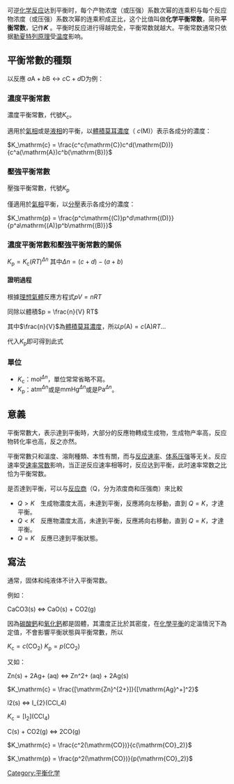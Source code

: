 {{NoteTA|G1=Chemistry}}
可逆[[化学反应|化学反应]]达到平衡时，每个产物浓度（或压强）系数次幂的连乘积与每个反应物浓度（或压强）系数次幂的连乘积成正比，这个比值叫做'''化学平衡常数'''，简称'''平衡常数'''，记作'''''K''''' 。平衡时反应进行得越完全，平衡常数就越大。平衡常数通常只依据[[勒夏特列原理|勒夏特列原理]]受[[温度|温度]]影响。

== 平衡常數的種類 ==
以反應<math>\ a\mathrm{A} + b\mathrm{B} \leftrightarrow c\mathrm{C} + d\mathrm{D}</math>为例：

=== 濃度平衡常數 ===
濃度平衡常數，代號<math>K_\mathrm{c} </math>。

適用於[[氣相|氣相]]或是[[液相|液相]]的平衡，以[[體積莫耳濃度|體積莫耳濃度]]（<math>\ c\mathrm{(M)}</math>）表示各成分的濃度：

<math display=block>K_\mathrm{c} =  \frac{c^c(\mathrm{C})c^d(\mathrm{D})}{c^a(\mathrm{A})c^b(\mathrm{B})}</math>

=== 壓強平衡常數 ===
壓強平衡常數，代號<math>K_\mathrm{p} </math>

僅適用於[[氣相|氣相]]平衡，以[[分壓|分壓]]表示各成分的濃度：

<math display=block>K_\mathrm{p} =  \frac{p^c\mathrm{(C)}p^d\mathrm{(D)}}{p^a\mathrm{(A)}p^b\mathrm{(B)}}</math>

=== 濃度平衡常數和壓強平衡常數的關係 ===
<math display=block>K_\mathrm{p} = K_\mathrm{c} (RT)^{\Delta n}</math>
其中<math>\Delta n = (c+d) - (a+b)</math>
====證明過程====
根據[[理想氣體|理想氣體]]反應方程式<math display=block>pV = nRT</math>

同除以體積<math display=block>p = \frac{n}{V} RT </math>

其中<math>\frac{n}{V}</math>為[[體積莫耳濃度|體積莫耳濃度]]，所以<math display=block>p(\mathrm{A}) = c(\mathrm{A})RT</math>...

代入<math>K_\mathrm{p}</math>即可得到此式

=== 單位 ===
* <math>K_\mathrm{c} </math>：<math>\mathrm{mol}^{\Delta n}</math>，單位常常省略不寫。
* <math>K_\mathrm{p} </math>：<math>\mathrm{atm}^{\Delta n}</math>或是<math>\mathrm{mmHg}^{\Delta n}</math>或是<math>\mathrm{Pa}^{\Delta n}</math>。

== 意義 ==
平衡常數大，表示達到平衡時，大部分的反應物轉成生成物，生成物产率高，反应物转化率也高，反之亦然。

平衡常數只和溫度、溶劑種類、本性有關，而与[[反应速率|反应速率]]、[[体系压强|体系压强]]等无关。反应速率受[[速率常数|速率常数]]影响，当正逆反应速率相等时，反应达到平衡，此时速率常数之比恰为平衡常数。

是否達到平衡，可以与[[反应商|反应商]]（Q，分为浓度商和压强商）來比較
* <math>Q>K</math>　生成物濃度太高，未達到平衡，反應將向左移動，直到 <math>Q=K</math>，才達平衡。
* <math>Q<K</math>　反應物濃度太高，未達到平衡，反應將向右移動，直到 <math>Q=K</math>，才達平衡。
* <math>Q=K</math>　反應已達到平衡狀態。

== 寫法 ==
通常，固体和纯液体不计入平衡常数。

例如：

<chem display=block>CaCO3(s) <=> CaO(s) + CO2(g)</chem>

因為[[碳酸鈣|碳酸鈣]]和[[氧化鈣|氧化鈣]]都是固體，其濃度正比於其密度，在[[化學平衡|化學平衡]]的定溫情況下為定值，不會影響平衡狀態與平衡常數，所以

<math display=block>K_\mathrm{c} = c(\mathrm{CO_2})</math>
<math display=block>K_\mathrm{p} = p(\mathrm{CO_2})</math>

又如：

<chem display=block>Zn(s) + 2Ag+ (aq) <=> Zn^2+ (aq) + 2Ag(s)</chem>

<math display=block>K_\mathrm{c} = \frac{[\mathrm{Zn}^{2+}]}{[\mathrm{Ag}^+]^2}</math>

<ce display=block>I2(s) <=> I_{2}(CCl_4)</ce>

<math display=block>K_\mathrm{c} = \mathrm{[ I_{2} ](CCl_4)}</math>

<chem display=block>C(s) + CO2(g) <=> 2CO(g)</chem>

<math display=block>K_\mathrm{c} = \frac{c^2(\mathrm{CO})}{c(\mathrm{CO}_2)}</math>

<math display=block>K_\mathrm{p} = \frac{p^2(\mathrm{CO})}{p(\mathrm{CO}_2)}</math>


{{化学平衡}}

[[Category:平衡化学|Category:平衡化学]]